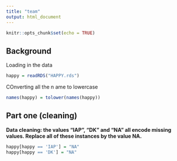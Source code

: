 ```yaml
---
title: "team"
output: html_document
---
```


```r
knitr::opts_chunk$set(echo = TRUE)
```

## Background
Loading in the data
 
```r
happy = readRDS("HAPPY.rds")
```

COnverting all the n ame to lowercase

```r
names(happy) = tolower(names(happy))
```

## Part one (cleaning)

**Data cleaning: the values “IAP”, “DK” and “NA” all encode missing values. Replace all of these instances by the value NA.**

```r
happy[happy == 'IAP'] = "NA"
happy[happy == 'DK'] = "NA"
```